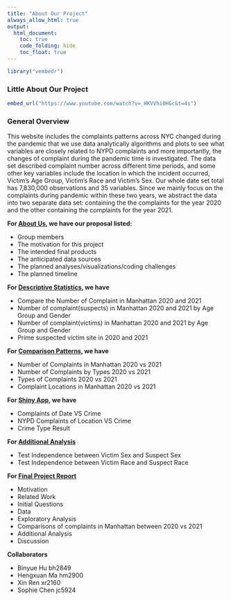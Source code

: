 ```yaml
---
title: "About Our Project"
always_allow_html: true
output: 
  html_document:
    toc: true
    code_folding: hide
    toc_float: true
---
```

```r
library("vembedr")
```

### Little About Our Project

```r
embed_url("https://www.youtube.com/watch?v=_HKVVhi0HGc&t=4s")
```


### General Overview
This website includes the complaints patterns across NYC changed during the pandemic that we use data analytically algorithms and plots to see what variables are closely related to NYPD complaints and more importantly, the changes of complaint during the pandemic time is investigated. The data set described complaint number across different time periods, and some other key variables include the location in which the incident occurred, Victim’s Age Group, Victim’s Race and Victim’s Sex. Our whole date set total has 7,830,000 observations and 35 variables. Since we mainly focus on the complaints during pandemic within these two years, we abstract the data into two separate data set: containing the the complaints for the year 2020 and the other containing the complaints for the year 2021. 


**For [About Us](proposal.html), we have our proposal listed:**

* Group members 
* The motivation for this project
* The intended final products 
* The anticipated data sources
* The planned analyses/visualizations/coding challenges
* The planned timeline

**For [Descriptive Statistics](stats.html), we have**

* Compare the Number of Complaint in Manhattan 2020 and 2021
* Number of complaint(suspects) in Manhattan 2020 and 2021 by Age Group and Gender
* Number of complaint(victims) in Manhattan 2020 and 2021 by Age Group and Gender
* Prime suspected victim site in 2020 and 2021

**For [Comparison Patterns](patterns.html), we have**

* Number of Complaints in Manhattan 2020 vs 2021
* Number of Complaints by Types 2020 vs 2021
* Types of Complaints 2020 vs 2021
* Complaint Locations in Manhattan 2020 vs 2021

**For [Shiny App](https://sophieenim.shinyapps.io/shiny_1/), we have**

* Complaints of Date VS Crime
* NYPD Complaints of Location VS Crime
* Crime Type Result

**For [Additional Analysis](regression.html)**

* Test Independence between Victim Sex and Suspect Sex
* Test Independence between Victim Race and Suspect Race

**For [Final Project Report](Final_project_report.html)**

* Motivation
* Related Work
* Initial Questions
* Data
* Exploratory Analysis
* Comparisons of complaints in Manhattan between 2020 vs 2021
* Additional Analysis
* Discussion

**Collaborators**

* Binyue Hu bh2849
* Hengxuan Ma hm2900
* Xin Ren xr2160
* Sophie Chen jc5924

